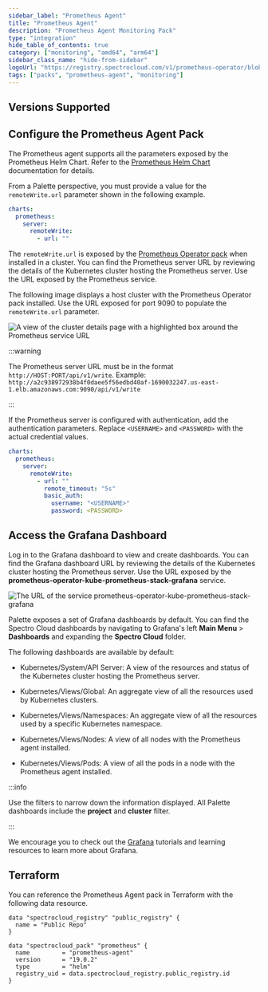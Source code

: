 ```yaml
---
sidebar_label: "Prometheus Agent"
title: "Prometheus Agent"
description: "Prometheus Agent Monitoring Pack"
type: "integration"
hide_table_of_contents: true
category: ["monitoring", "amd64", "arm64"]
sidebar_class_name: "hide-from-sidebar"
logoUrl: "https://registry.spectrocloud.com/v1/prometheus-operator/blobs/sha256:64589616d7f667e5f1d7e3c9a39e32c676e03518a318924e123738693e104ce0?type=image.webp"
tags: ["packs", "prometheus-agent", "monitoring"]
---
```


<Redirect to="/integrations/packs/?pack=docs/docs-content/integrations/prometheus-agent" />

## Versions Supported

<Tabs queryString="parent">

<TabItem label="19.0.x" value="19.0.x">

## Configure the Prometheus Agent Pack

The Prometheus agent supports all the parameters exposed by the Prometheus Helm Chart. Refer to the
[Prometheus Helm Chart](https://github.com/prometheus-community/helm-charts/tree/main/charts/prometheus#configuration)
documentation for details.

From a Palette perspective, you must provide a value for the `remoteWrite.url` parameter shown in the following example.

```yaml
charts:
  prometheus:
    server:
      remoteWrite:
        - url: ""
```

The `remoteWrite.url` is exposed by the [Prometheus Operator pack](prometheus-operator.md) when installed in a cluster.
You can find the Prometheus server URL by reviewing the details of the Kubernetes cluster hosting the Prometheus server.
Use the URL exposed by the Prometheus service.

The following image displays a host cluster with the Prometheus Operator pack installed. Use the URL exposed for port
9090 to populate the `remoteWrite.url` parameter.

![A view of the cluster details page with a highlighted box around the Prometheus service URL](/integrations_prometheus-agent_cluster-detail-view.webp)

:::warning

The Prometheus server URL must be in the format `http://HOST:PORT/api/v1/write`. Example:
`http://a2c938972938b4f0daee5f56edbd40af-1690032247.us-east-1.elb.amazonaws.com:9090/api/v1/write`

:::

If the Prometheus server is configured with authentication, add the authentication parameters. Replace `<USERNAME>` and
`<PASSWORD>` with the actual credential values.

```yaml
charts:
  prometheus:
    server:
      remoteWrite:
        - url: ""
          remote_timeout: "5s"
          basic_auth:
            username: "<USERNAME>"
            password: <PASSWORD>
```

## Access the Grafana Dashboard

Log in to the Grafana dashboard to view and create dashboards. You can find the Grafana dashboard URL by reviewing the
details of the Kubernetes cluster hosting the Prometheus server. Use the URL exposed by the
**prometheus-operator-kube-prometheus-stack-grafana** service.

![The URL of the service prometheus-operator-kube-prometheus-stack-grafana](/integrations_prometheus-agent_cluster-detail-view-grafana.webp)

Palette exposes a set of Grafana dashboards by default. You can find the Spectro Cloud dashboards by navigating to
Grafana's left **Main Menu** > **Dashboards** and expanding the **Spectro Cloud** folder.

The following dashboards are available by default:

- Kubernetes/System/API Server: A view of the resources and status of the Kubernetes cluster hosting the Prometheus
  server.

- Kubernetes/Views/Global: An aggregate view of all the resources used by Kubernetes clusters.

- Kubernetes/Views/Namespaces: An aggregate view of all the resources used by a specific Kubernetes namespace.

- Kubernetes/Views/Nodes: A view of all nodes with the Prometheus agent installed.

- Kubernetes/Views/Pods: A view of all the pods in a node with the Prometheus agent installed.

:::info

Use the filters to narrow down the information displayed. All Palette dashboards include the **project** and **cluster**
filter.

:::

We encourage you to check out the [Grafana](https://grafana.com/tutorials/) tutorials and learning resources to learn
more about Grafana.

</TabItem>

</Tabs>

## Terraform

You can reference the Prometheus Agent pack in Terraform with the following data resource.

```hcl
data "spectrocloud_registry" "public_registry" {
  name = "Public Repo"
}

data "spectrocloud_pack" "prometheus" {
  name         = "prometheus-agent"
  version      = "19.0.2"
  type         = "helm"
  registry_uid = data.spectrocloud_registry.public_registry.id
}
```
